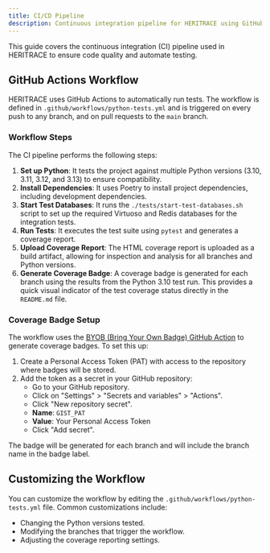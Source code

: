 ```yaml
---
title: CI/CD Pipeline
description: Continuous integration pipeline for HERITRACE using GitHub Actions.
---
```


This guide covers the continuous integration (CI) pipeline used in HERITRACE to ensure code quality and automate testing.

## GitHub Actions Workflow

HERITRACE uses GitHub Actions to automatically run tests. The workflow is defined in `.github/workflows/python-tests.yml` and is triggered on every push to any branch, and on pull requests to the `main` branch.

### Workflow Steps

The CI pipeline performs the following steps:

1.  **Set up Python**: It tests the project against multiple Python versions (3.10, 3.11, 3.12, and 3.13) to ensure compatibility.
2.  **Install Dependencies**: It uses Poetry to install project dependencies, including development dependencies.
3.  **Start Test Databases**: It runs the `./tests/start-test-databases.sh` script to set up the required Virtuoso and Redis databases for the integration tests.
4.  **Run Tests**: It executes the test suite using `pytest` and generates a coverage report.
5.  **Upload Coverage Report**: The HTML coverage report is uploaded as a build artifact, allowing for inspection and analysis for all branches and Python versions.
6.  **Generate Coverage Badge**: A coverage badge is generated for each branch using the results from the Python 3.10 test run. This provides a quick visual indicator of the test coverage status directly in the `README.md` file.

### Coverage Badge Setup

The workflow uses the <a href="https://github.com/marketplace/actions/bring-your-own-badge" target="_blank">BYOB (Bring Your Own Badge) GitHub Action</a> to generate coverage badges. To set this up:

1.  Create a Personal Access Token (PAT) with access to the repository where badges will be stored.
2.  Add the token as a secret in your GitHub repository:
    - Go to your GitHub repository.
    - Click on "Settings" > "Secrets and variables" > "Actions".
    - Click "New repository secret".
    - **Name**: `GIST_PAT`
    - **Value**: Your Personal Access Token
    - Click "Add secret".

The badge will be generated for each branch and will include the branch name in the badge label.

## Customizing the Workflow

You can customize the workflow by editing the `.github/workflows/python-tests.yml` file. Common customizations include:

- Changing the Python versions tested.
- Modifying the branches that trigger the workflow.
- Adjusting the coverage reporting settings.